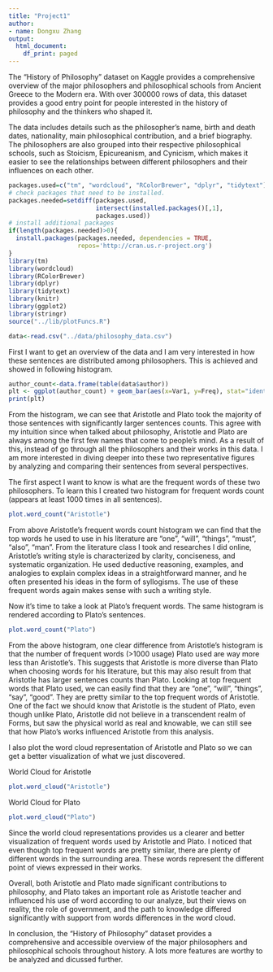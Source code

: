 ```yaml
---
title: "Project1"
author:
- name: Dongxu Zhang
output:
  html_document:
    df_print: paged
---
```


The "History of Philosophy" dataset on Kaggle provides a comprehensive overview of the major philosophers and philosophical schools from Ancient Greece to the Modern era. With over 300000 rows of data, this dataset provides a good entry point for people interested in the history of philosophy and the thinkers who shaped it.

The data includes details such as the philosopher's name, birth and death dates, nationality, main philosophical contribution, and a brief biography. The philosophers are also grouped into their respective philosophical schools, such as Stoicism, Epicureanism, and Cynicism, which makes it easier to see the relationships between different philosophers and their influences on each other.

```r
packages.used=c("tm", "wordcloud", "RColorBrewer", "dplyr", "tidytext")
# check packages that need to be installed.
packages.needed=setdiff(packages.used, 
                        intersect(installed.packages()[,1], 
                        packages.used))
# install additional packages
if(length(packages.needed)>0){
  install.packages(packages.needed, dependencies = TRUE,
                   repos='http://cran.us.r-project.org')
}
library(tm)
library(wordcloud)
library(RColorBrewer)
library(dplyr)
library(tidytext)
library(knitr)
library(ggplot2)
library(stringr)
source("../lib/plotFuncs.R")
```


```r
data<-read.csv("../data/philosophy_data.csv")
```


First I want to get an overview of the data and I am very interested in how these sentences are distributed among philosophers. This is achieved and showed in following histogram.
```r
author_count<-data.frame(table(data$author))
plt <- ggplot(author_count) + geom_bar(aes(x=Var1, y=Freq), stat="identity") + theme(axis.text.x = element_text(angle = 90, vjust = 0.5, hjust=1)) + xlab("Author") + ylab("Sentence Count") + labs(title="Word Count by Author")
print(plt)
```
From the histogram, we can see that Aristotle and Plato took the majority of those sentences with significantly larger sentences counts. This agree with my intuition since when talked about philosophy, Aristotle and Plato are always among the first few names that come to people's mind. As a result of this, instead of go through all the philosophers and their works in this data. I am more interested in diving deeper into these two representative figures by analyzing and comparing their sentences from several perspectives.

The first aspect I want to know is what are the frequent words of these two philosophers. To learn this I created two histogram for frequent words count (appears at least 1000 times in all sentences).
```r
plot.word_count("Aristotle")
```
From above Aristotle's frequent words count histogram we can find that the top words he used to use in his literature are "one", "will", "things", "must", "also", "man". From the literature class I took and researches I did online, Aristotle's writing style is characterized by clarity, conciseness, and systematic organization. He used deductive reasoning, examples, and analogies to explain complex ideas in a straightforward manner, and he often presented his ideas in the form of syllogisms. The use of these frequent words again makes sense with such a writing style.

Now it's time to take a look at Plato's frequent words. The same histogram is rendered according to Plato's sentences.

```r
plot.word_count("Plato")
```
From the above histogram, one clear difference from Aristotle's histogram is that the number of frequent words (>1000 usage) Plato used are way more less than Aristotle's. This suggests that Aristotle is more diverse than Plato when choosing words for his literature, but this may also result from that Aristotle has larger sentences counts than Plato. Looking at top frequent words that Plato used, we can easily find that they are "one", "will", "things", "say", "good". They are pretty similar to the top frequent words of Aristotle. One of the fact we should know that Aristotle is the student of Plato, even though unlike Plato, Aristotle did not believe in a transcendent realm of Forms, but saw the physical world as real and knowable, we can still see that how Plato's works influenced Aristotle from this analysis.

I also plot the word cloud representation of Aristotle and Plato so we can get a better visualization of what we just discovered.

World Cloud for Aristotle
```r
plot.word_cloud("Aristotle")
```

World Cloud for Plato
```r
plot.word_cloud("Plato")
```

Since the world cloud representations provides us a clearer and better visualization of frequent words used by Aristotle and Plato. I noticed that even though top frequent words are pretty similar, there are plenty of different words in the surrounding area. These words represent the different point of views expressed in their works.

Overall, both Aristotle and Plato made significant contributions to philosophy, and Plato takes an important role as Aristotle teacher and influenced his use of word according to our analyze, but their views on reality, the role of government, and the path to knowledge differed significantly with support from words differences in the word cloud.

In conclusion, the "History of Philosophy" dataset provides a comprehensive and accessible overview of the major philosophers and philosophical schools throughout history. A lots more features are worthy to be analyzed and dicussed further.

